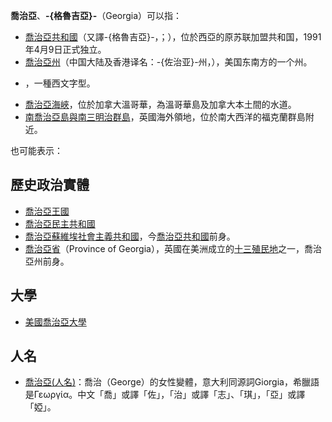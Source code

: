 '''喬治亞'''、'''-{格魯吉亞}-'''（Georgia）可以指：
* [[喬治亞共和國|喬治亞共和國]]（又譯-{格魯吉亞}-，{{lang-ka|საქართველო}}；{{lang-en|Republic of Georgia}}），位於西亞的原苏联加盟共和国，1991年4月9日正式独立。
* [[喬治亞州|喬治亞州]]（中国大陆及香港译名：-{佐治亚}-州，{{lang-en|Georgia}}），美国东南方的一个州。
* {{lang|en|[[Georgia_(字型)|Georgia]]}}，一種西文字型。
* [[喬治亞海峽|喬治亞海峽]]，位於加拿大溫哥華，為溫哥華島及加拿大本土間的水道。
* [[南喬治亞島與南三明治群島|南喬治亞島與南三明治群島]]，英國海外領地，位於南大西洋的福克蘭群島附近。

也可能表示：
==歷史政治實體==
* [[喬治亞王國|喬治亞王國]]
* [[喬治亞民主共和國|喬治亞民主共和國]]
* [[喬治亞蘇維埃社會主義共和國|喬治亞蘇維埃社會主義共和國]]，今[[喬治亞共和國|喬治亞共和國]]前身。
* [[喬治亞省|喬治亞省]]（Province of Georgia），英國在美洲成立的[[十三殖民地|十三殖民地]]之一，喬治亞州前身。
==大學==
* [[美國|美國]][[喬治亞大學|喬治亞大學]]
==人名==
*[[喬治亞(人名)|喬治亞(人名)]]：喬治（George）的女性變體，意大利同源詞Giorgia，希臘語是Γεωργία。中文「喬」或譯「佐」，「治」或譯「志」、「琪」，「亞」或譯「婭」。

{{disambig|Q|Cat=三字译名消歧义}}